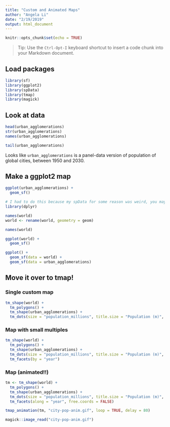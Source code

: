 ```yaml
---
title: "Custom and Animated Maps"
author: "Angela Li"
date: "2/19/2019"
output: html_document
---
```


```r
knitr::opts_chunk$set(echo = TRUE)
```

> Tip: Use the `Ctrl-Opt-I` keyboard shortcut to insert a code chunk into your Markdown document.

## Load packages

```r
library(sf)
library(ggplot2)
library(spData)
library(tmap)
library(magick)
```

## Look at data

```r
head(urban_agglomerations)
str(urban_agglomerations)
names(urban_agglomerations)
```

```r
tail(urban_agglomerations)
```

Looks like `urban_agglomerations` is a panel-data version of population of global cities, between 1950 and 2030.

## Make a ggplot2 map

```r
ggplot(urban_agglomerations) +
  geom_sf()
```
```r
# I had to do this because my spData for some reason was weird, you may not need to do this
library(dplyr)

names(world)
world <- rename(world, geometry = geom)

names(world)
```


```r
ggplot(world) +
  geom_sf()
```

```r
ggplot() +
  geom_sf(data = world) +
  geom_sf(data = urban_agglomerations)
```

## Move it over to tmap!

### Single custom map

```r
tm_shape(world) +
  tm_polygons() +
  tm_shape(urban_agglomerations) +
  tm_dots(size = "population_millions", title.size = "Population (m)", col = "red")
```

### Map with small multiples

```r
tm_shape(world) +
  tm_polygons() +
  tm_shape(urban_agglomerations) +
  tm_dots(size = "population_millions", title.size = "Population (m)", col = "red") +
  tm_facets(by = "year")
```

### Map (animated!!)

```r
tm <- tm_shape(world) +
  tm_polygons() +
  tm_shape(urban_agglomerations) +
  tm_dots(size = "population_millions", title.size = "Population (m)", col = "red") +
  tm_facets(along = "year", free.coords = FALSE)

tmap_animation(tm, "city-pop-anim.gif", loop = TRUE, delay = 80)
```

```r
magick::image_read("city-pop-anim.gif")
```

